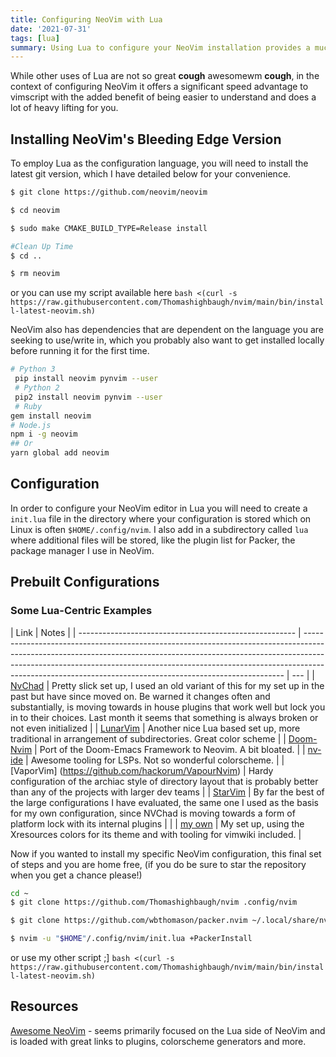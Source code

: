 ```yaml
---
title: Configuring NeoVim with Lua
date: '2021-07-31'
tags: [lua]
summary: Using Lua to configure your NeoVim installation provides a much better solution for those with highly modified NeoVim environments as it offers a signficant increase in speed, less boot up time and most importantly makes the configuration more readable.
---
```


While other uses of Lua are not so great **cough** awesomewm **cough**, in the context of configuring NeoVim it offers a significant speed advantage to vimscript with the added benefit of being easier to understand and does a lot of heavy lifting for you.

## Installing NeoVim's Bleeding Edge Version

To employ Lua as the configuration language, you will need to install the latest git version, which I have detailed below for your convenience.

```bash
$ git clone https://github.com/neovim/neovim

$ cd neovim

$ sudo make CMAKE_BUILD_TYPE=Release install

#Clean Up Time
$ cd ..

$ rm neovim

```

or you can use my script available here `bash <(curl -s https://raw.githubusercontent.com/Thomashighbaugh/nvim/main/bin/install-latest-neovim.sh)`

NeoVim also has dependencies that are dependent on the language you are seeking to use/write in, which you probably also want to get installed locally before running it for the first time.

```bash
# Python 3
 pip install neovim pynvim --user
 # Python 2
 pip2 install neovim pynvim --user
 # Ruby
gem install neovim
# Node.js
npm i -g neovim
## Or
yarn global add neovim
```

## Configuration

In order to configure your NeoVim editor in Lua you will need to create a `init.lua` file in the directory where your configuration is stored which on Linux is often `$HOME/.config/nvim`. I also add in a subdirectory called `lua` where additional files will be stored, like the plugin list for Packer, the package manager I use in NeoVim.

## Prebuilt Configurations

### Some Lua-Centric Examples

| Link                                                   | Notes                                                                                                                                                                                                                                                                                                               |
| ------------------------------------------------------ | ------------------------------------------------------------------------------------------------------------------------------------------------------------------------------------------------------------------------------------------------------------------------------------------------------------------- | --- |
| [NvChad](https://github.com/siduck76/NvChad)           | Pretty slick set up, I used an old variant of this for my set up in the past but have since moved on. Be warned it changes often and substantially, is moving towards in house plugins that work well but lock you in to their choices. Last month it seems that something is always broken or not even initialized |
| [LunarVim](https://github.com/LunarVim/LunarVim)       | Another nice Lua based set up, more traditional in arrangement of subdirectories. Great color scheme                                                                                                                                                                                                                |
| [Doom-Nvim](https://github.com/NTBBloodbath/doom-nvim) | Port of the Doom-Emacs Framework to Neovim. A bit bloated.                                                                                                                                                                                                                                                          |
| [nv-ide](https://github.com/crivotz/nv-ide)            | Awesome tooling for LSPs. Not so wonderful colorscheme.                                                                                                                                                                                                                                                             |
| [VaporVim] (https://github.com/hackorum/VapourNvim)    | Hardy configuration of the archiac style of directory layout that is probably better than any of the projects with larger dev teams                                                                                                                                                                                 |
| [StarVim](https://github.com/ashincoder/StarVim)       | By far the best of the large configurations I have evaluated, the same one I used as the basis for my own configuration, since NVChad is moving towards a form of platform lock with its internal plugins                                                                                                           |     |
| [my own](https://github.com/Thomashighbaugh/nvim)      | My set up, using the Xresources colors for its theme and with tooling for vimwiki included.                                                                                                                                                                                                                         |

Now if you wanted to install my specific NeoVim configuration, this final set of steps and you are home free, (if you do be sure to star the repository when you get a chance please!)

```bash
cd ~
$ git clone https://github.com/Thomashighbaugh/nvim .config/nvim

$ git clone https://github.com/wbthomason/packer.nvim ~/.local/share/nvim/site/pack/packer/start/packer.nvim

$ nvim -u "$HOME"/.config/nvim/init.lua +PackerInstall

```

or use my other script ;] `bash <(curl -s https://raw.githubusercontent.com/Thomashighbaugh/nvim/main/bin/install-latest-neovim.sh)`

## Resources

[Awesome NeoVim](https://github.com/rockerBOO/awesome-neovim#preconfigured-configuration) - seems primarily focused on the Lua side of NeoVim and is loaded with great links to plugins, colorscheme generators and more.
